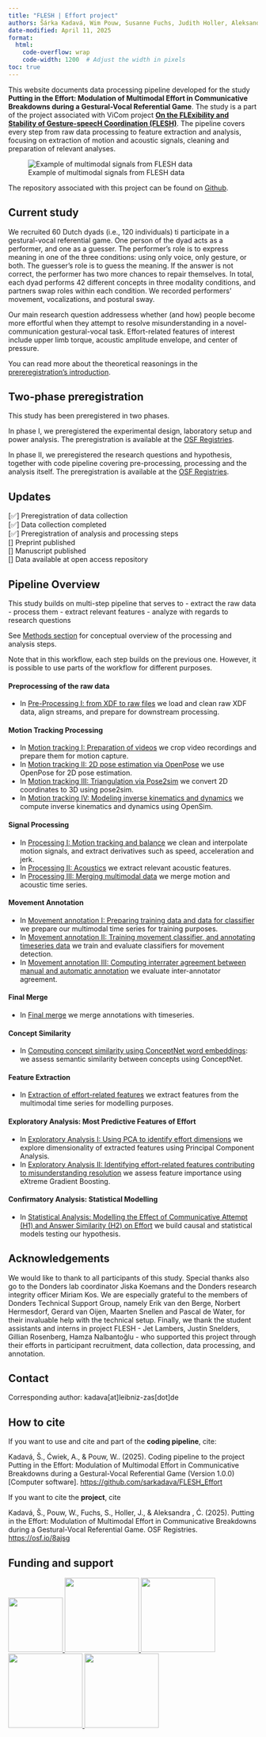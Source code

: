 ```yaml
---
title: "FLESH | Effort project"
authors: Šárka Kadavá, Wim Pouw, Susanne Fuchs, Judith Holler, Aleksandra Ćwiek
date-modified: April 11, 2025
format:
  html:
    code-overflow: wrap
    code-width: 1200  # Adjust the width in pixels
toc: true
---
```


This website documents data processing pipeline developed for the study **Putting in the Effort: Modulation of Multimodal Effort in Communicative Breakdowns during a Gestural-Vocal Referential Game**. The study is a part of the project associated with ViCom project [**On the FLExibility and Stability of Gesture-speecH Coordination (FLESH)**](https://vicom.info/projects/on-the-flexibility-and-stability-of-gesture-speech-coordination-flesh-evidence-from-production-comprehension-and-imitation/). The pipeline covers every step from raw data processing to feature extraction and analysis, focusing on extraction of motion and acoustic signals, cleaning and preparation of relevant analyses.

![Example of multimodal signals from FLESH data](assets/multimodal_anim.gif)

The repository associated with this project can be found on [Github](https://github.com/sarkadava/FLESH_Effort).

## Current study

We recruited 60 Dutch dyads (i.e., 120 individuals) ti participate in a gestural-vocal referential game. One person of the dyad acts as a performer, and one as a guesser. The performer’s role is to express meaning in one of the three conditions: using only voice, only gesture, or both. The guesser’s role is to guess the meaning. If the answer is not correct, the performer has two more chances to repair themselves. In total, each dyad performs 42 different concepts in three modality conditions, and partners swap roles within each condition. We recorded performers' movement, vocalizations, and postural sway. 

Our main research question addressess whether (and how) people become more effortful when they attempt to resolve misunderstanding in a novel-communication gestural-vocal task. Effort-related features of interest include upper limb torque, acoustic amplitude envelope, and center of pressure.

You can read more about the theoretical reasonings in the [prereregistration's introduction](https://osf.io/6vx28/).

## Two-phase preregistration

This study has been preregistered in two phases.

In phase I, we preregistered the experimental design, laboratory setup and power analysis. The preregistration is available at the [OSF Registries](https://osf.io/3nygq).

In phase II, we preregistered the research questions and hypothesis, together with code pipeline covering pre-processing, processing and the analysis itself. The preregistration is available at the [OSF Registries](https://osf.io/8ajsg).

## Updates

[✅] Preregistration of data collection  <br>
[✅] Data collection completed  <br>
[✅] Preregistration of analysis and processing steps  <br>
[] Preprint published  <br>
[] Manuscript published  <br>
[] Data available at open access repository  <br>


## Pipeline Overview

This study builds on multi-step pipeline that serves to
- extract the raw data
- process them
- extract relevant features
- analyze with regards to research questions

See [Methods section](method.qmd) for conceptual overview of the processing and analysis steps.

Note that in this workflow, each step builds on the previous one. However, it is possible to use parts of the workflow for different purposes.

#### Preprocessing of the raw data
- In [Pre-Processing I: from XDF to raw files](01_XDF_processing/xdf_workflow.ipynb) we load and clean raw XDF data, align streams, and prepare for downstream processing.

#### Motion Tracking Processing
- In [Motion tracking I: Preparation of videos](02_MotionTracking_processing/01_Video_preparation.ipynb) we crop video recordings and prepare them for motion capture.
- In [Motion tracking II: 2D pose estimation via OpenPose](02_MotionTracking_processing/02_Track_OpenPose.ipynb) we use OpenPose for 2D pose estimation.
- In [Motion tracking III: Triangulation via Pose2sim](02_MotionTracking_processing/03_Track_pose2sim.ipynb) we convert 2D coordinates to 3D using pose2sim.
- In [Motion tracking IV: Modeling inverse kinematics and dynamics](02_MotionTracking_processing/04_Track_InverseKinDyn.ipynb) we compute inverse kinematics and dynamics using OpenSim.

#### Signal Processing
- In [Processing I: Motion tracking and balance](03_TS_processing/01_TS_processing_motion.ipynb) we clean and interpolate motion signals, and extract derivatives such as speed, acceleration and jerk.
- In [Processing II: Acoustics](03_TS_processing/02_TS_processing_acoustics.ipynb) we extract relevant acoustic features.
- In [Processing III: Merging multimodal data](03_TS_processing/03_TS_merging.ipynb) we merge motion and acoustic time series.

#### Movement Annotation
- In [Movement annotation I: Preparing training data and data for classifier](04_TS_movementAnnotation/01_Classify_preparation.ipynb) we prepare our multimodal time series for training purposes.
- In [Movement annotation II: Training movement classifier, and annotating timeseries data](04_TS_movementAnnotation/02_MovementClassifier.ipynb) we train and evaluate classifiers for movement detection.
- In [Movement annotation III: Computing interrater agreement between manual and automatic annotation](04_TS_movementAnnotation/03_InterAgreement.ipynb) we evaluate inter-annotator agreement.

#### Final Merge
- In [Final merge](05_finalMerge/TS_mergeAnnotations.ipynb) we merge annotations with timeseries.

#### Concept Similarity
- In [Computing concept similarity using ConceptNet word embeddings](06_ConceptSimilarity/ConceptNet_similarity.ipynb): we assess semantic similarity between concepts using ConceptNet.

#### Feature Extraction
- In [Extraction of effort-related features](07_TS_featureExtraction/TS_extraction.ipynb) we extract features from the multimodal time series for modelling purposes.

#### Exploratory Analysis: Most Predictive Features of Effort
- In [Exploratory Analysis I: Using PCA to identify effort dimensions](08_Analysis_XGBoost/01_PCA_featureDimensions.ipynb) we explore dimensionality of extracted features using Principal Component Analysis.
- In [Exploratory Analysis II: Identifying effort-related features contributing to misunderstanding resolution](08_Analysis_XGBoost/02_XGBoost_effortIndicators.qmd) we assess feature importance using eXtreme Gradient Boosting.

#### Confirmatory Analysis: Statistical Modelling
- In [Statistical Analysis: Modelling the Effect of Communicative Attempt (H1) and Answer Similarity (H2) on Effort](09_Analysis_Modeling/Modelling_syntheticData.qmd) we build causal and statistical models testing our hypothesis.

## Acknowledgements

We would like to thank to all participants of this study. Special thanks also go to the Donders lab coordinator Jiska Koemans and the Donders research integrity officer Miriam Kos. We are especially grateful to the members of Donders Technical Support Group, namely Erik van den Berge, Norbert Hermesdorf, Gerard van Oijen, Maarten Snellen and Pascal de Water, for their invaluable help with the technical setup. Finally, we thank the student assistants and interns in project FLESH - Jet Lambers, Justin Snelders, Gillian Rosenberg, Hamza Nalbantoğlu - who supported this project through their efforts in participant recruitment, data collection, data processing, and annotation.

## Contact

Corresponding author: kadava[at]leibniz-zas[dot]de 

## How to cite

If you want to use and cite and part of the **coding pipeline**, cite:

Kadavá, Š., Ćwiek, A., & Pouw, W.. (2025). Coding pipeline to the project Putting in the Effort: Modulation of Multimodal Effort in Communicative Breakdowns during a Gestural-Vocal Referential Game (Version 1.0.0) [Computer software]. [https://github.com/sarkadava/FLESH_Effort](https://github.com/sarkadava/FLESH_Effort)

If you want to cite the **project**, cite

Kadavá, Š., Pouw, W., Fuchs, S., Holler, J., & Aleksandra , Ć. (2025). Putting in the Effort: Modulation of Multimodal Effort in Communicative Breakdowns during a Gestural-Vocal Referential Game. OSF Registries. [https://osf.io/8ajsg](https://osf.io/8ajsg)

## Funding and support

<a href="https://vicom.info/" target="_blank">
  <img src="assets/ViCom.webp" width="110px">
</a>
<a href="https://www.dfg.de/" target="_blank">
  <img src="assets/DFG-logo-blau.svg.png" width="150px">
</a>
<a href="https://www.leibniz-zas.de/de/" target="_blank">
  <img src="assets/logo_leibniz_zas.png" width="150px">
</a>
<a href="https://www.ru.nl/en/donders-institute" target="_blank">
  <img src="assets/donders_logo.svg" width="150px">
</a>
<a href="https://www.uni-goettingen.de/en/1.html" target="_blank">
  <img src="assets/Logo_Uni_G%C3%B6ttingen.png" width="150px">
</a>